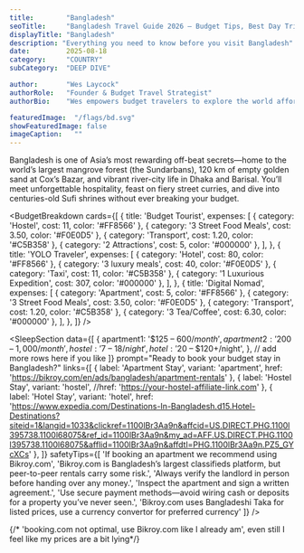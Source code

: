 ---
title:        "Bangladesh"
seoTitle:     "Bangladesh Travel Guide 2026 – Budget Tips, Best Day Trips & Where to Stay"
displayTitle: "Bangladesh"
description: "Everything you need to know before you visit Bangladesh"
date:         2025-08-18
category:     "COUNTRY"
subCategory:  "DEEP DIVE"

author:       "Wes Laycock"
authorRole:   "Founder & Budget Travel Strategist"
authorBio:    "Wes empowers budget travelers to explore the world affordably"

featuredImage:  "/flags/bd.svg"
showFeaturedImage: false
imageCaption:   ""
---

<CountryPhoto
  src="/blogCountryImages/bangladesh/bangladesh-walk.jpg"
  alt="Children Walking to Edu Center in Rural Bangladesh"
  caption="Children Walking to Edu Center in Rural Bangladesh"
/>

Bangladesh is one of Asia’s most rewarding off-beat secrets—home to the world’s largest mangrove forest (the Sundarbans), 120 km of empty golden sand at Cox’s Bazar, and vibrant river-city life in Dhaka and Barisal. You’ll meet unforgettable hospitality, feast on fiery street curries, and dive into centuries-old Sufi shrines without ever breaking your budget.


<BudgetBreakdown
  cards={[
    {
      title: 'Budget Tourist',
      expenses: [
        { category: 'Hostel', cost: 11, color: '#FF8566' },
        { category: '3 Street Food Meals', cost: 3.50, color: '#F0E0D5' },
        { category: 'Transport', cost: 1.20, color: '#C5B358' },
        { category: '2 Attractions', cost: 5, color: '#000000' },
      ],
    },
    {
      title: 'YOLO Traveler',
      expenses: [
        { category: 'Hotel', cost: 80, color: '#FF8566' },
        { category: '3 luxury meals', cost: 40, color: '#F0E0D5' },
        { category: 'Taxi', cost: 11, color: '#C5B358' },
        { category: '1 Luxurious Expedition', cost: 307, color: '#000000' },
      ],
    },
    {
      title: 'Digital Nomad',
      expenses: [
        { category: 'Apartment', cost: 5, color: '#FF8566' },
        { category: '3 Street Food Meals', cost: 3.50, color: '#F0E0D5' },
        { category: 'Transport', cost: 1.20, color: '#C5B358' },
        { category: '3 Tea/Coffee', cost: 6.30, color: '#000000' },
      ],
    },
  ]}
/>

<FlightCTA
  title="Book Cheap Flights to Dhaka, Bangladesh"
  subtitle="Your $20 a Day Adventure Awaits!"
  buttonText="Book Now"
  href="https://www.expedia.com/Destinations-In-Bangladesh.d15.Flight-Destinations?siteid=1&langid=1033&clickref=1100lBmVULST&affcid=US.DIRECT.PHG.1100l395738.1100l68075&ref_id=1100lBmVULST&my_ad=AFF.US.DIRECT.PHG.1100l395738.1100l68075&afflid=1100lBmVULST&affdtl=PHG.1100lBmVULST.PZOjp9NGik"
/>



<TourSectionStarter
  subHeader="Discover Bangladesh’s Hidden Gems with These Day Trips"
  paragraph="Bangladesh isn’t just rivers and cities. Join a guided Sundarbans safari to spot Bengal tigers, explore centuries-old tea estates in Sylhet, or cycle through the backroads of Barisal with a local guide. Whether you crave wildlife, culture or off-the-beaten-path adventures, these tours are your ticket to the real Bangladesh."
/>


<TourCTA
  partnerId="P00249582"
  widgetRef="W-a20062da-1abc-4955-ad7c-99b01db43901"
  toursLink="https://www.viator.com/Bangladesh/d21768?pid=P00249582&mcid=42383&medium=link"
  destination="Bangladesh"
/>


<SleepSectionStarter
  subHeader="From the bustling streets of Dhaka to the beach sunsets of Cox’s Bazar, Bangladesh offers a bed for every style and budget."
  paragraph="Visit between November and February for cooler weather and lively holidays like Pohela Boishakh, when cities hum with colour and music. In Dhaka, hostel beds start at less than the price of a cappuccino at a trendy café, while boutique hotels and serviced apartments deliver comfort without draining your wallet. Venture further and you’ll find Sylhet’s tea‑garden guesthouses, coastal cottages in Kuakata, and island stays on Saint Martin’s—all often costing less than you’d expect. Whether you’re a digital nomad chasing reliable Wi‑Fi, a backpacker stretching each dollar, or a luxury seeker after a steal, your perfect night’s sleep in Bangladesh is just a booking away."
/>



<SleepSection
  data={[
    {
      apartment1: '$125 – $600/month',
      apartment2: '$200 – $1,000/month',
      hostel:     '$7 – $18/night',
      hotel:      '$20 – $120+/night',
    },
    // add more rows here if you like
  ]}
  prompt="Ready to book your budget stay in Bangladesh?"
  links={[
    {
      label:   'Apartment Stay',
      variant: 'apartment',
      href:    'https://bikroy.com/en/ads/bangladesh/apartment-rentals'
    },
    {
      label:   'Hostel Stay',
      variant: 'hostel',
      //href:    'https://your-hostel-affiliate-link.com'
    },
    {
      label:   'Hotel Stay',
      variant: 'hotel',
      href:    'https://www.expedia.com/Destinations-In-Bangladesh.d15.Hotel-Destinations?siteid=1&langid=1033&clickref=1100lBr3Aa9n&affcid=US.DIRECT.PHG.1100l395738.1100l68075&ref_id=1100lBr3Aa9n&my_ad=AFF.US.DIRECT.PHG.1100l395738.1100l68075&afflid=1100lBr3Aa9n&affdtl=PHG.1100lBr3Aa9n.PZ5_GYcXCs'
    },
  ]}
  safetyTips={[
    'If booking an apartment we recommend using Bikroy.com',
    'Bikroy.com is Bangladesh’s largest classifieds platform, but peer-to-peer rentals carry some risk.',
    'Always verify the landlord in person before handing over any money.',
    'Inspect the apartment and sign a written agreement.',
    'Use secure payment methods—avoid wiring cash or deposits for a property you’ve never seen.',
    'Bikroy.com uses Bangladeshi Taka for listed prices, use a currency convertor for preferred currency'
  ]}
/>

{/*     'booking.com not optimal, use Bikroy.com like I already am', even still I feel like my prices are a bit lying*/}